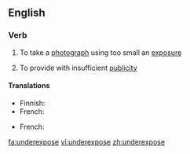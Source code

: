==English==

===Verb===
{{en-verb|underexpos|ing}}

#{{photography}} To take a [[photograph]] using too small an [[exposure]]
# To provide with insufficient [[publicity]]

====Translations====
{{trans-top|in photography}}
*Finnish: {{t-|fi|alivalottaa}}
*French: {{t+|fr|sous-exposer}}
{{trans-mid}}
{{trans-bottom}}

{{trans-top|to provide with insufficient publicity}}
*French: {{t+|fr|sous-exposer}}
{{trans-mid}}
{{trans-bottom}}

[[fa:underexpose]]
[[vi:underexpose]]
[[zh:underexpose]]